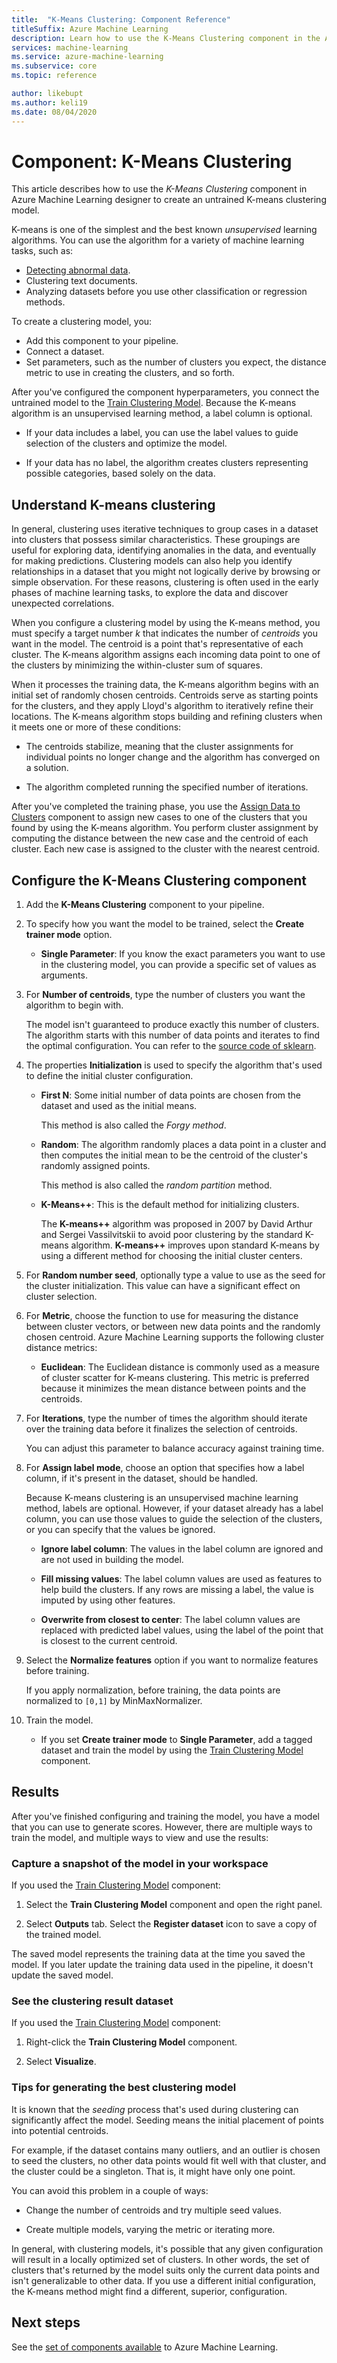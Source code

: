 ```yaml
---
title:  "K-Means Clustering: Component Reference"
titleSuffix: Azure Machine Learning
description: Learn how to use the K-Means Clustering component in the Azure Machine Learning to train clustering models.
services: machine-learning
ms.service: azure-machine-learning
ms.subservice: core
ms.topic: reference

author: likebupt
ms.author: keli19
ms.date: 08/04/2020
---
```

# Component: K-Means Clustering

This article describes how to use the *K-Means Clustering* component in Azure Machine Learning designer to create an untrained K-means clustering model. 
 
K-means is one of the simplest and the best known *unsupervised* learning algorithms. You can use the algorithm for a variety of machine learning tasks, such as: 

* [Detecting abnormal data](/archive/msdn-magazine/2013/february/data-clustering-detecting-abnormal-data-using-k-means-clustering).
* Clustering text documents.
* Analyzing datasets before you use other classification or regression methods. 

To create a clustering model, you:

* Add this component to your pipeline.
* Connect a dataset.
* Set parameters, such as the number of clusters you expect, the distance metric to use in creating the clusters, and so forth. 
  
After you've configured the component hyperparameters, you connect the untrained model to the [Train Clustering Model](train-clustering-model.md). Because the K-means algorithm is an unsupervised learning method, a label column is optional. 

+ If your data includes a label, you can use the label values to guide selection of the clusters and optimize the model. 

+ If your data has no label, the algorithm creates clusters representing possible categories, based solely on the data.  

##  Understand K-means clustering
 
In general, clustering uses iterative techniques to group cases in a dataset into clusters that possess similar characteristics. These groupings are useful for exploring data, identifying anomalies in the data, and eventually for making predictions. Clustering models can also help you identify relationships in a dataset that you might not logically derive by browsing or simple observation. For these reasons, clustering is often used in the early phases of machine learning tasks, to explore the data and discover unexpected correlations.  
  
 When you configure a clustering model by using the K-means method, you must specify a target number *k* that indicates the number of *centroids* you want in the model. The centroid is a point that's representative of each cluster. The K-means algorithm assigns each incoming data point to one of the clusters by minimizing the within-cluster sum of squares. 
 
When it processes the training data, the K-means algorithm begins with an initial set of randomly chosen centroids. Centroids serve as starting points for the clusters, and they apply Lloyd's algorithm to iteratively refine their locations. The K-means algorithm stops building and refining clusters when it meets one or more of these conditions:  
  
-   The centroids stabilize, meaning that the cluster assignments for individual points no longer change and the algorithm has converged on a solution.  
  
-   The algorithm completed running the specified number of iterations.  
  
 After you've completed the training phase, you use the [Assign Data to Clusters](assign-data-to-clusters.md) component to assign new cases to one of the clusters that you found by using the K-means algorithm. You perform cluster assignment by computing the distance between the new case and the centroid of each cluster. Each new case is assigned to the cluster with the nearest centroid.  

## Configure the K-Means Clustering component
  
1.  Add the **K-Means Clustering** component to your pipeline.  
  
2.  To specify how you want the model to be trained, select the **Create trainer mode** option.  
  
    -   **Single Parameter**: If you know the exact parameters you want to use in the clustering model, you can provide a specific set of values as arguments.  
  
3.  For **Number of centroids**, type the number of clusters you want the algorithm to begin with.  
  
     The model isn't guaranteed to produce exactly this number of clusters. The algorithm starts with this number of data points and iterates to find the optimal configuration. You can refer to the [source code of sklearn](https://github.com/scikit-learn/scikit-learn/blob/fd237278e/sklearn/cluster/_kmeans.py#L1069).
  
4.  The properties **Initialization** is used to specify the algorithm that's used to define the initial cluster configuration.  
  
    -   **First N**: Some initial number of data points are chosen from the dataset and used as the initial means. 
    
         This method is also called the *Forgy method*.  
  
    -   **Random**: The algorithm randomly places a data point in a cluster and then computes the initial mean to be the centroid of the cluster's randomly assigned points. 

         This method is also called the *random partition* method.  
  
    -   **K-Means++**: This is the default method for initializing clusters.  
  
         The **K-means++** algorithm was proposed in 2007 by David Arthur and Sergei Vassilvitskii to avoid poor clustering by the standard K-means algorithm. **K-means++** improves upon standard K-means by using a different method for choosing the initial cluster centers.  
  
    
5.  For **Random number seed**, optionally type a value to use as the seed for the cluster initialization. This value can have a significant effect on cluster selection.  
  
6.  For **Metric**, choose the function to use for measuring the distance between cluster vectors, or between new data points and the randomly chosen centroid. Azure Machine Learning supports the following cluster distance metrics:  
  
    -   **Euclidean**: The Euclidean distance is commonly used as a measure of cluster scatter for K-means clustering. This metric is preferred because it minimizes the mean distance between points and the centroids.
  
7.  For **Iterations**, type the number of times the algorithm should iterate over the training data before it finalizes the selection of centroids.  
  
     You can adjust this parameter to balance accuracy against training time.  
  
8.  For **Assign label mode**, choose an option that specifies how a label column, if it's present in the dataset, should be handled.  
  
     Because K-means clustering is an unsupervised machine learning method, labels are optional. However, if your dataset already has a label column, you can use those values to guide the selection of the clusters, or you can specify that the values be ignored.  
  
    -   **Ignore label column**: The values in the label column are ignored and are not used in building the model.
  
    -   **Fill missing values**: The label column values are used as features to help build the clusters. If any rows are missing a label, the value is imputed by using other features.  
  
    -   **Overwrite from closest to center**: The label column values are replaced with predicted label values, using the label of the point that is closest to the current centroid.  

8.  Select the **Normalize features** option if you want to normalize features before training.
  
     If you apply normalization, before training, the data points are normalized to `[0,1]` by MinMaxNormalizer.

10. Train the model.  
  
    -   If you set **Create trainer mode** to **Single Parameter**, add a tagged dataset and train the model by using the [Train Clustering Model](train-clustering-model.md) component.  
  
## Results

After you've finished configuring and training the model, you have a model that you can use to generate scores. However, there are multiple ways to train the model, and multiple ways to view and use the results: 

### Capture a snapshot of the model in your workspace

If you used the [Train Clustering Model](train-clustering-model.md) component:

1. Select the **Train Clustering Model** component and open the right panel.

2. Select **Outputs** tab. Select the **Register dataset** icon to save a copy of the trained model.

The saved model represents the training data at the time you saved the model. If you later update the training data used in the pipeline, it doesn't update the saved model. 

### See the clustering result dataset 

If you used the [Train Clustering Model](train-clustering-model.md) component:

1. Right-click the **Train Clustering Model** component.

2. Select **Visualize**.

### Tips for generating the best clustering model  

It is known that the *seeding* process that's used during clustering can significantly affect the model. Seeding means the initial placement of points into potential centroids.
 
For example, if the dataset contains many outliers, and an outlier is chosen to seed the clusters, no other data points would fit well with that cluster, and the cluster could be a singleton. That is, it might have only one point.  
  
You can avoid this problem in a couple of ways:  
  
-   Change the number of centroids and try multiple seed values.  
  
-   Create multiple models, varying the metric or iterating more.  
  
In general, with clustering models, it's possible that any given configuration will result in a locally optimized set of clusters. In other words, the set of clusters that's returned by the model suits only the current data points and isn't generalizable to other data. If you use a different initial configuration, the K-means method might find a different, superior, configuration. 

## Next steps

See the [set of components available](component-reference.md) to Azure Machine Learning.